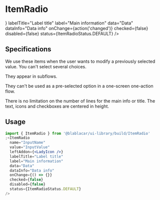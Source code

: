 

<Meta title="Items|ItemRadio" />

# **ItemRadio**

<Preview>
  <Story name="Default">
    <ItemRadio
      name="InputName"
      value="InputValue"
      leftAddon={<LadyIcon />}
      labelTitle="Label title"
      label="Main information"
      data="Data"
      dataInfo="Data info"
      onChange={action('changed')}
      checked={false}
      disabled={false}
      status={ItemRadioStatus.DEFAULT}
    />
  </Story>
</Preview>

## Specifications

We use these items when the user wants to modify a previously selected value. You can't select several choices.

They appear in subflows.

They can't be used as a pre-selected option in a one-screen one-action flow.

There is no limitation on the number of lines for the main info or title. The text, icons and checkboxes are centered in height.

## Usage

```jsx
import { ItemRadio } from '@blablacar/ui-library/build/ItemRadio'
;<ItemRadio
  name="InputName"
  value="InputValue"
  leftAddon={<LadyIcon />}
  labelTitle="Label title"
  label="Main information"
  data="Data"
  dataInfo="Data info"
  onChange={() => {}}
  checked={false}
  disabled={false}
  status={ItemRadioStatus.DEFAULT}
/>
```

<Props of={ItemRadio} />
